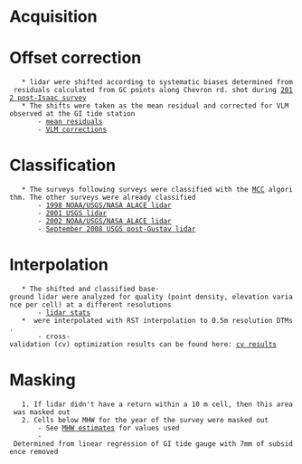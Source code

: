 = Acquisition =

= Offset correction =
	* lidar were shifted according to systematic biases determined from residuals calculated from GC points along Chevron rd. shot during [[2012 post-Isaac survey]]
	* The shifts were taken as the mean residual and corrected for VLM observed at the GI tide station
		- [[file:~//Projects/10_caminada_lidar/10_lidar_offset_correction/2nd_attempt_geoid12b/err_base_stats_g12b_no_subsidence.csv|mean residuals]]
		- [[file:~//Projects/10_caminada_lidar/10_lidar_offset_correction/2nd_attempt_geoid12b/offset_VLMs_corr.csv|VLM corrections]]

= Classification =
	* The surveys following surveys were classified with the [[lidar_classification#MCC|MCC]] algorithm. The other surveys were already classified
		- [[1998_ALACE_lidar|1998 NOAA/USGS/NASA ALACE lidar]]
		- [[2001_USGS_lidar|2001 USGS lidar]]
		- [[2002_ALACE_lidar|2002 NOAA/USGS/NASA ALACE lidar]]
		- [[2008_post_Gustav_lidar|September 2008 USGS post-Gustav lidar]]

= Interpolation =
	* The shifted and classified base-ground lidar were analyzed for quality (point density, elevation variance per cell) at a different resolutions
		- [[file:data/lidar_stats_entire_region.csv|lidar stats]]
	*  were interpolated with RST interpolation to 0.5m resolution DTMs.
		- cross-validation (cv) optimization results can be found here: [[file:data/cv_results|cv results]]

= Masking =
	1. If lidar didn't have a return within a 10 m cell, then this area was masked out
	2. Cells below MHW for the year of the survey were masked out
		- See [[file:~/Projects/10_caminada_lidar/40_lidar_analysis_central_subregion/MHW_estimates_7mmperyr_subsidence.csv|MHW estimates]] for values used
		- Determined from linear regression of GI tide gauge with 7mm of subsidence removed
